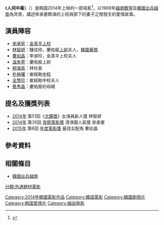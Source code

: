 {{citecheck|time=2014-07-10T15:39:03+00:00}}
{{Infobox Film
|片名        = 人間中毒
|電影原名    = {{lang|ko|인간중독}}
|圖像        = 
|圖像說明    = 
|導演        = [[金大佑|金大佑]]
|監製        = 
|製片        = 
|編劇        = 金大佑
|主演        = {{ubl|[[宋承宪|宋承宪]]|[[林智妍|林智妍]]|[[曹如晶|曹如晶]]|[[溫朱莞|溫朱莞]]}}
|分級        = 
|副標題      = 
|主題曲      = 
|片頭曲      = 
|片尾曲      = 
|配樂        =
|攝影        = 
|剪輯        = 
|製片商      = 
|發行商      = 
|上映日期    = {{flagicon|KOR}} 2014年5月14日<br />{{flagicon|HK}} 2014年7月24日<br />{{flagicon|TWN}} 2014年8月22日
|發行日期    =
|片長        = 132分鐘
|產地        = {{KOR}}
|語言        = [[韓語|韓語]]、[[普通话|普通話]]
|官方網站    = 
|預算        = 
|票房        = 
|中國大陸片名= 人間中毒
|香港片名    = 人間中毒
|新馬片名    = 
|台灣片名    = 人間中毒
|sarft_id    = <!-- 公映許可號碼 -->
|amg_id      = <!-- AMG（All Media Guide）ID -->
|imdb_id     = <!-- IMDB（互聯網電影數據庫）ID -->
}}
《'''人间中毒'''》（{{lang-ko|인간중독}}）是韩国2014年上映的一部电影<ref>{{Cite news|url=https://www.joongang.co.kr/article/14707632#home|title=송승헌 인간중독 1위, 파격 19금 베드신…찐했나?|publisher=온라인 중앙일보|language=ko|accessdate=2022-02-05|archive-date=2022-02-06|archive-url=https://web.archive.org/web/20220206084431/https://www.joongang.co.kr/article/14707632#home}}</ref>，以1969年[[越南戰爭|越南戰爭]]及[[韓國出兵越南|韓國出兵越南]]為背景，講述宋承憲飾演的上校與部下的妻子之間發生的愛情故事。

== 演員陣容 ==
*[[宋承宪|宋承宪]]：[[金真平|金真平]][[上校|上校]]
*[[林智妍|林智妍]]：鍾佳欣，慶佑振[[上尉|上尉]]夫人，[[韓國華僑|韓國華僑]]
*[[曹如晶|曹如晶]]：李淑珍，金真平上校夫人
*[[溫朱莞|溫朱莞]]：慶佑振上尉
*[[柳海真|柳海真]]：林社長
*[[朴赫權|朴赫權]]：崔經勛[[中校|中校]]
*[[全慧珍|全慧珍]]：崔經勛中校夫人
*[[藝秀晶|藝秀晶]]：慶佑振的母親

==提名及獲獎列表==
* [[2014年|2014年]] 第51回《[[大鐘獎|大鐘獎]]》女演員新人獎 林智妍
* [[2014年|2014年]] 第35回 [[青龍電影獎|青龍電影獎]] 清淨園人氣獎 宋承憲
* [[2015年|2015年]] 第6回 [[年度電影獎|年度電影獎]] 最佳女配角 曹如晶

== 參考資料 ==
{{reflist}}

==相關條目==
*[[韓國出兵越南|韓國出兵越南]]
{{Next Entertainment World}}
{{DEFAULTSORT:REN}}
[[Category:2014年韓國電影作品|Category:2014年韓國電影作品]]
[[Category:韓語電影|Category:韓語電影]]
[[Category:韓國劇情片|Category:韓國劇情片]]
[[Category:韩国爱情片|Category:韩国爱情片]]
[[Category:越战电影|Category:越战电影]]
[[分類:外遇題材電影|分類:外遇題材電影]]